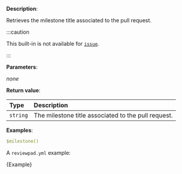 
**Description**:

Retrieves the milestone title associated to the pull request.

:::caution

This built-in is not available for [`issue`](/guides/syntax#workflow).

:::

**Parameters**:

_none_

**Return value**:

| Type     | Description                                         |
| :------- | :-------------------------------------------------- |
| `string` | The milestone title associated to the pull request. |

**Examples**:

```yml
$milestone()
```

A `reviewpad.yml` example:

<CodeBlock language="yml" title="reviewpad.yml">{Example}</CodeBlock>
